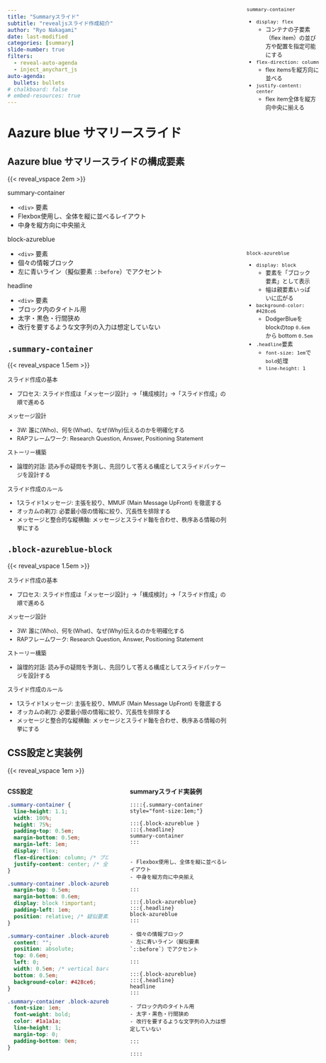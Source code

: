 ```yaml
---
title: "Summaryスライド"
subtitle: "revealjsスライド作成紹介"
author: "Ryo Nakagami"
date: last-modified
categories: [summary]
slide-number: true
filters:
  - reveal-auto-agenda
  - inject_anychart_js
auto-agenda:
  bullets: bullets
# chalkboard: false
# embed-resources: true
---
```


# Aazure blue サマリースライド

## Aazure blue サマリースライドの構成要素

{{< reveal_vspace 2em >}}

::::{.summary-container style="font-size:1em;"}

:::{.block-azureblue }
:::{.headline}
summary-container
:::

- `<div>` 要素
- Flexbox使用し、全体を縦に並べるレイアウト
- 中身を縦方向に中央揃え

:::

:::{.block-azureblue}
:::{.headline}
block-azureblue
:::

- `<div>` 要素
- 個々の情報ブロック
- 左に青いライン（擬似要素 `::before`）でアクセント

:::

:::{.block-azureblue}
:::{.headline}
headline
:::

- `<div>` 要素
- ブロック内のタイトル用
- 太字・黒色・行間狭め
- 改行を要するような文字列の入力は想定していない

:::

::::



## `.summary-container`

{{< reveal_vspace 1.5em >}}

::::{.summary-container #azureblue-block-container style="font-size:0.9em;"}

:::{.block-azureblue #azureblue-block}
:::{.headline}
スライド作成の基本
:::


- プロセス: スライド作成は「メッセージ設計」→「構成検討」→「スライド作成」の順で進める

:::

:::{.block-azureblue #azureblue-block2}
:::{.headline}
メッセージ設計
:::

- 3W: 誰に(Who)、何を(What)、なぜ(Why)伝えるのかを明確化する
- RAPフレームワーク: Research Question, Answer, Positioning Statement

:::

:::{.block-azureblue #azureblue-block3}
:::{.headline}
ストーリー構築
:::

- 論理的対話: 読み手の疑問を予測し、先回りして答える構成としてスライドパッケージを設計する

:::

:::{.block-azureblue #azureblue-block4}
:::{.headline}
スライド作成のルール
:::

- 1スライド1メッセージ: 主張を絞り、MMUF (Main Message UpFront) を徹底する
- オッカムの剃刀: 必要最小限の情報に絞り、冗長性を排除する
- メッセージと整合的な縦横軸: メッセージとスライド軸を合わせ、秩序ある情報の列挙にする

:::

::::

:::{.message-box style="position: absolute; top: 4em; left: 80%; font-size:0.9em; width:13em;"}

[`summary-container`]{.border-bottom #tip1 style="width: 12em; text-align: center;"}

- `display: flex`
  - コンテナの子要素（flex item）の並び方や配置を指定可能にする
- `flex-direction: column`
  - flex itemsを縦方向に並べる
- `justify-content: center`
  - flex item全体を縦方向中央に揃える

:::




<!-- leader line section -->

[]{.leaderline start="#azureblue-block-container" 
    start-socket="right" 
    end="#tip1" 
    color="#575757" end-socket="left" size="3" 
    start-border-style="color:#575757; x: -2.5%; y:0%; width:75%; height:100%"
    path="grid"}   


## `.block-azureblue-block` 

{{< reveal_vspace 1.5em >}}

::::{.summary-container style="font-size:0.9em;"}

:::{.block-azureblue #azureblue-block1}
:::{.headline}
スライド作成の基本
:::


- プロセス: スライド作成は「メッセージ設計」→「構成検討」→「スライド作成」の順で進める

:::

:::{.block-azureblue #azureblue-block2}
:::{.headline}
メッセージ設計
:::

- 3W: 誰に(Who)、何を(What)、なぜ(Why)伝えるのかを明確化する
- RAPフレームワーク: Research Question, Answer, Positioning Statement

:::

:::{.block-azureblue #azureblue-block3}
:::{.headline}
ストーリー構築
:::

- 論理的対話: 読み手の疑問を予測し、先回りして答える構成としてスライドパッケージを設計する

:::

:::{.block-azureblue #azureblue-block4}
:::{.headline}
スライド作成のルール
:::

- 1スライド1メッセージ: 主張を絞り、MMUF (Main Message UpFront) を徹底する
- オッカムの剃刀: 必要最小限の情報に絞り、冗長性を排除する
- メッセージと整合的な縦横軸: メッセージとスライド軸を合わせ、秩序ある情報の列挙にする

:::

::::


:::{.message-box style="position: absolute; top: 15%; left: 80%; font-size:0.9em; width:12em;"}

[`block-azureblue`]{.border-bottom #tip2  style="width: 10em; text-align: center;"}

- `display: block`
  - 要素を「ブロック要素」として表示
  - 幅は親要素いっぱいに広がる
- `background-color: #428ce6`
  - DodgerBlueをblockのtop `0.6em` から bottom `0.5em`
- `.headline`要素
  - `font-size: 1em`で`bold`処理
  - `line-height: 1`

:::

<!-- leader line section -->

[]{.leaderline start="#azureblue-block1" 
    start-socket="right" 
    end="#tip2" 
    color="#575757" end-socket="left" size="3" 
    start-border-style="color:#575757; x: -1.5%; y:3%; width:75%; height:97.5%"
    path="grid"}   

[]{.leaderline start="#azureblue-block2" 
    start-socket="right" 
    end="#tip2" 
    color="#575757" end-socket="left" size="3" 
    start-border-style="color:#575757; x: -1.5%; y:3%; width:75%; height:97.5%"
    path="grid"}   

[]{.leaderline start="#azureblue-block3" 
    start-socket="right" 
    end="#tip2" 
    color="#575757" end-socket="left" size="3" 
    start-border-style="color:#575757; x: -1.5%; y:3%; width:75%; height:97.5%"
    path="grid"}   

[]{.leaderline start="#azureblue-block4" 
    start-socket="right" 
    end="#tip2" 
    color="#575757" end-socket="left" size="3" 
    start-border-style="color:#575757; x: -1.5%; y:3%; width:75%; height:97.5%"
    path="grid"}   

## CSS設定と実装例

{{< reveal_vspace 1em >}}

:::: {.columns}
:::  {.column style="width:45%; height: 90%; padding-right:1em;"}

[**CSS設定**]{.border-bottom #tip2  style="width: 100%; text-align: center;"}

```css
.summary-container {
  line-height: 1.1;
  width: 100%;
  height: 75%;
  padding-top: 0.5em;
  margin-bottom: 0.5em;
  margin-left: 1em;
  display: flex;
  flex-direction: column; /* ブロックを縦に並べる */
  justify-content: center; /* 全体を縦方向中央に揃える（親の高さ次第） */
}

.summary-container .block-azureblue {
  margin-top: 0.5em;
  margin-bottom: 0.6em;
  display: block !important;
  padding-left: 1em;
  position: relative; /* 疑似要素設定に必要 */
}

.summary-container .block-azureblue::before {
  content: "";
  position: absolute;
  top: 0.6em;
  left: 0;
  width: 0.5em; /* vertical barのwidth指定 */
  bottom: 0.5em;
  background-color: #428ce6;
}

.summary-container .block-azureblue .headline {
  font-size: 1em;
  font-weight: bold;
  color: #1a1a1a;
  line-height: 1;
  margin-top: 0;
  padding-bottom: 0em;
}
```



:::
::: {.column style="width:45%; height: 90%; padding-left:1em;"}


[**summaryスライド実装例**]{.border-bottom #tip2  style="width: 100%; text-align: center;"}

```qmd
::::{.summary-container style="font-size:1em;"}

:::{.block-azureblue }
:::{.headline}
summary-container
:::


- Flexbox使用し、全体を縦に並べるレイアウト
- 中身を縦方向に中央揃え

:::

:::{.block-azureblue}
:::{.headline}
block-azureblue
:::

- 個々の情報ブロック
- 左に青いライン（擬似要素 `::before`）でアクセント

:::

:::{.block-azureblue}
:::{.headline}
headline
:::

- ブロック内のタイトル用
- 太字・黒色・行間狭め
- 改行を要するような文字列の入力は想定していない

:::

::::
```



:::
::::